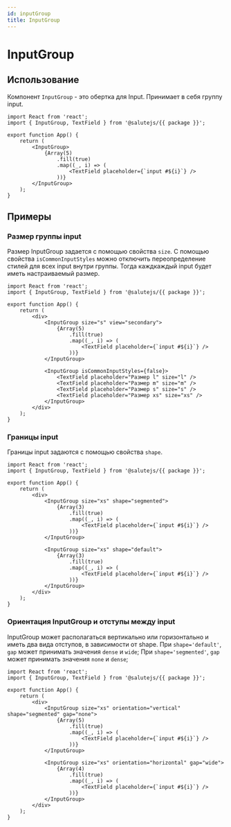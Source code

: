 ```yaml
---
id: inputGroup
title: InputGroup
---
```



# InputGroup
<Description name="InputGroup" />
<PropsTable name="InputGroup" exclude={['css']} />

## Использование
Компонент `InputGroup` - это обертка для Input. Принимает в себя группу input.

```tsx live
import React from 'react';
import { InputGroup, TextField } from '@salutejs/{{ package }}';

export function App() {
    return (
        <InputGroup>
            {Array(5)
                .fill(true)
                .map((_, i) => (
                    <TextField placeholder={`input #${i}`} />
                ))}
        </InputGroup>
    );
}
```

## Примеры

### Размер группы input
Размер InputGroup задается с помощью свойства `size`.
С помощью свойства `isCommonInputStyles` можно отключить переопределение стилей для всех input внутри группы. 
Тогда каждкаждый input будет иметь настраиваемый размер. 

```tsx live
import React from 'react';
import { InputGroup, TextField } from '@salutejs/{{ package }}';

export function App() {
    return (
        <div>
            <InputGroup size="s" view="secondary">
                {Array(5)
                    .fill(true)
                    .map((_, i) => (
                        <TextField placeholder={`input #${i}`} />
                    ))}
            </InputGroup>
            
            <InputGroup isCommonInputStyles={false}>
                <TextField placeholder="Размер l" size="l" />
                <TextField placeholder="Размер m" size="m" />
                <TextField placeholder="Размер s" size="s" />
                <TextField placeholder="Размер xs" size="xs" />
            </InputGroup>
        </div>
    );
}
```

### Границы input
Границы input задаются с помощью свойства `shape`.

```tsx live
import React from 'react';
import { InputGroup, TextField } from '@salutejs/{{ package }}';

export function App() {
    return (
        <div>
            <InputGroup size="xs" shape="segmented">
                {Array(3)
                    .fill(true)
                    .map((_, i) => (
                        <TextField placeholder={`input #${i}`} />
                    ))}
            </InputGroup>

            <InputGroup size="xs" shape="default">
                {Array(3)
                    .fill(true)
                    .map((_, i) => (
                        <TextField placeholder={`input #${i}`} />
                    ))}
            </InputGroup>
        </div>
    );
}
```

### Ориентация InputGroup и отступы между input

InputGroup может располагаться вертикально или горизонтально и иметь два вида отступов, в зависимости от shape.
При `shape='default'`, `gap` может принимать значения `dense` и `wide`;
При `shape='segmented'`, `gap` может принимать значения `none` и `dense`;

```tsx live
import React from 'react';
import { InputGroup, TextField } from '@salutejs/{{ package }}';

export function App() {
    return (
        <div>
            <InputGroup size="xs" orientation="vertical" shape="segmented" gap="none">
                {Array(5)
                    .fill(true)
                    .map((_, i) => (
                        <TextField placeholder={`input #${i}`} />
                    ))}
            </InputGroup>

            <InputGroup size="xs" orientation="horizontal" gap="wide">
                {Array(4)
                    .fill(true)
                    .map((_, i) => (
                        <TextField placeholder={`input #${i}`} />
                    ))}
            </InputGroup>
        </div>
    );
}
```
